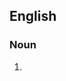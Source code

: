 {{also|jacks-of-all-trades|Jacks of all trades|Jacks-of-all-trades|Jacks of all Trades}}

==English==

===Noun===
{{head|en|noun form}}

# {{plural of|en|jack of all trades}}